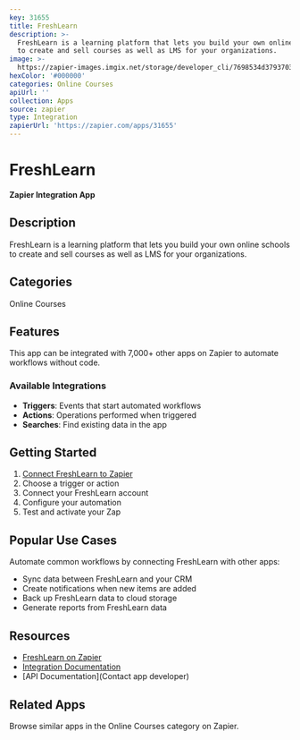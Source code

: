 ```yaml
---
key: 31655
title: FreshLearn
description: >-
  FreshLearn is a learning platform that lets you build your own online schools
  to create and sell courses as well as LMS for your organizations.
image: >-
  https://zapier-images.imgix.net/storage/developer_cli/7698534d3793703463f1168d61bc0acc.png?auto=format%2Ccompress&ixlib=python-3.0.0&q=50
hexColor: '#000000'
categories: Online Courses
apiUrl: ''
collection: Apps
source: zapier
type: Integration
zapierUrl: 'https://zapier.com/apps/31655'
---
```

# FreshLearn

**Zapier Integration App**

## Description

FreshLearn is a learning platform that lets you build your own online schools to create and sell courses as well as LMS for your organizations.

## Categories

Online Courses

## Features

This app can be integrated with 7,000+ other apps on Zapier to automate workflows without code.

### Available Integrations

- **Triggers**: Events that start automated workflows
- **Actions**: Operations performed when triggered
- **Searches**: Find existing data in the app

## Getting Started

1. [Connect FreshLearn to Zapier](https://zapier.com/apps/31655)
2. Choose a trigger or action
3. Connect your FreshLearn account
4. Configure your automation
5. Test and activate your Zap

## Popular Use Cases

Automate common workflows by connecting FreshLearn with other apps:

- Sync data between FreshLearn and your CRM
- Create notifications when new items are added
- Back up FreshLearn data to cloud storage
- Generate reports from FreshLearn data

## Resources

- [FreshLearn on Zapier](https://zapier.com/apps/31655)
- [Integration Documentation](https://zapier.com/apps/31655/integrations)
- [API Documentation](Contact app developer)

## Related Apps

Browse similar apps in the Online Courses category on Zapier.
